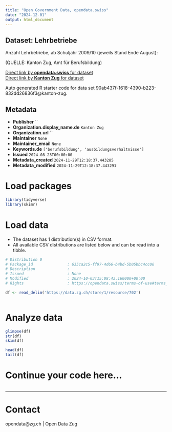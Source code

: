 ```yaml
---
title: "Open Government Data, opendata.swiss"
date: "2024-12-01"
output: html_document
---
```


## Dataset: Lehrbetriebe

Anzahl Lehrbetriebe, ab Schuljahr 2009/10 (jeweils Stand Ende August):

(QUELLE: Kanton Zug, Amt für Berufsbildung)

[Direct link by **opendata.swiss** for dataset](https://opendata.swiss/de/dataset/lehrbetriebe)<br>
[Direct link by **Kanton Zug** for dataset](https://www.zg.ch/behoerden/gesundheitsdirektion/statistikfachstelle/themen/bildung/berufsbildung)

Auto generated R starter code for data set 90ab437f-1618-4390-b223-832dd26836f3@kanton-zug.

## Metadata

- **Publisher** ``
- **Organization.display_name.de** `Kanton Zug`
- **Organization.url** ``
- **Maintainer** `None`
- **Maintainer_email** `None`
- **Keywords.de** `['berufsbildung', 'ausbildungsverhaltnisse']`
- **Issued** `2024-08-23T00:00:00`
- **Metadata_created** `2024-11-29T12:18:37.443285`
- **Metadata_modified** `2024-11-29T12:18:37.443291`


# Load packages

```r

library(tidyverse)
library(skimr)

```

# Load data

-   The dataset has 1 distribution(s) in CSV format.
-   All available CSV distributions are listed below and can be read into a tibble.

```r

# Distribution 0
# Package_id               : 635ca2c5-ff97-4d66-b4bd-5b05bbc4cc06
# Description              : 
# Issued                   : None
# Modified                 : 2024-10-03T15:08:43.160000+00:00
# Rights                   : https://opendata.swiss/terms-of-use#terms_open

df <- read_delim('https://data.zg.ch/store/1/resource/702')



```

# Analyze data

```r

glimpse(df)
str(df)
skim(df)

head(df)
tail(df)

```

# Continue your code here...

```r

```

------------------------------------------------------------------------

# Contact

opendata@zg.ch | Open Data Zug
